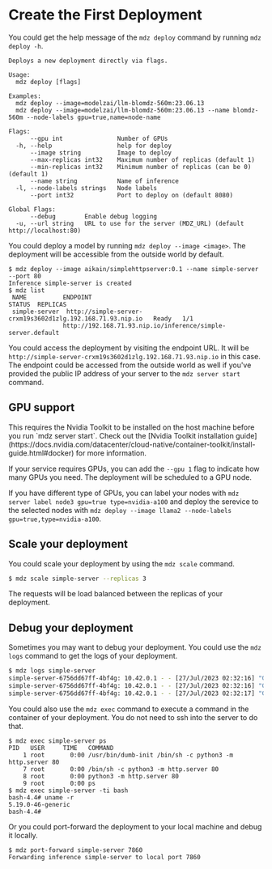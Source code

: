 # Create the First Deployment

You could get the help message of the `mdz deploy` command by running `mdz deploy -h`.

```
Deploys a new deployment directly via flags.

Usage:
  mdz deploy [flags]

Examples:
  mdz deploy --image=modelzai/llm-blomdz-560m:23.06.13
  mdz deploy --image=modelzai/llm-blomdz-560m:23.06.13 --name blomdz-560m --node-labels gpu=true,name=node-name

Flags:
      --gpu int               Number of GPUs
  -h, --help                  help for deploy
      --image string          Image to deploy
      --max-replicas int32    Maximum number of replicas (default 1)
      --min-replicas int32    Minimum number of replicas (can be 0) (default 1)
      --name string           Name of inference
  -l, --node-labels strings   Node labels
      --port int32            Port to deploy on (default 8080)

Global Flags:
      --debug        Enable debug logging
  -u, --url string   URL to use for the server (MDZ_URL) (default http://localhost:80)
```

You could deploy a model by running `mdz deploy --image <image>`. The deployment will be accessible from the outside world by default.

```
$ mdz deploy --image aikain/simplehttpserver:0.1 --name simple-server --port 80
Inference simple-server is created
$ mdz list
 NAME          ENDPOINT                                                    STATUS  REPLICAS 
 simple-server  http://simple-server-crxm19s3602d1zlg.192.168.71.93.nip.io   Ready   1/1      
               http://192.168.71.93.nip.io/inference/simple-server.default           
```

You could access the deployment by visiting the endpoint URL. It will be `http://simple-server-crxm19s3602d1zlg.192.168.71.93.nip.io` in this case. The endpoint could be accessed from the outside world as well if you've provided the public IP address of your server to the `mdz server start` command.

## GPU support

 
<Callout type="info" emoji="⚠️">
  This requires the Nvidia Toolkit to be installed on the host machine before you run `mdz server start`. Check out the [Nvidia Toolkit installation guide](https://docs.nvidia.com/datacenter/cloud-native/container-toolkit/install-guide.html#docker) for more information.
</Callout>

If your service requires GPUs, you can add the `--gpu 1` flag to indicate how many GPUs you need. The deployment will be scheduled to a GPU node.

If you have different type of GPUs, you can label your nodes with `mdz server label node3 gpu=true type=nvidia-a100` and deploy the serevice to the selected nodes with `mdz deploy --image llama2 --node-labels gpu=true,type=nvidia-a100`.

## Scale your deployment

You could scale your deployment by using the `mdz scale` command.

```bash
$ mdz scale simple-server --replicas 3
```

The requests will be load balanced between the replicas of your deployment.

## Debug your deployment

Sometimes you may want to debug your deployment. You could use the `mdz logs` command to get the logs of your deployment.

```bash
$ mdz logs simple-server
simple-server-6756dd67ff-4bf4g: 10.42.0.1 - - [27/Jul/2023 02:32:16] "GET / HTTP/1.1" 200 -
simple-server-6756dd67ff-4bf4g: 10.42.0.1 - - [27/Jul/2023 02:32:16] "GET / HTTP/1.1" 200 -
simple-server-6756dd67ff-4bf4g: 10.42.0.1 - - [27/Jul/2023 02:32:17] "GET / HTTP/1.1" 200 -
```

You could also use the `mdz exec` command to execute a command in the container of your deployment. You do not need to ssh into the server to do that.

```
$ mdz exec simple-server ps
PID   USER     TIME   COMMAND
    1 root       0:00 /usr/bin/dumb-init /bin/sh -c python3 -m http.server 80
    7 root       0:00 /bin/sh -c python3 -m http.server 80
    8 root       0:00 python3 -m http.server 80
    9 root       0:00 ps
$ mdz exec simple-server -ti bash
bash-4.4# uname -r
5.19.0-46-generic
bash-4.4# 
```

Or you could port-forward the deployment to your local machine and debug it locally.

```
$ mdz port-forward simple-server 7860
Forwarding inference simple-server to local port 7860
```
